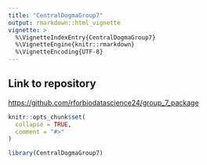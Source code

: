 ```yaml
---
title: "CentralDogmaGroup7"
output: rmarkdown::html_vignette
vignette: >
  %\VignetteIndexEntry{CentralDogmaGroup7}
  %\VignetteEngine{knitr::rmarkdown}
  %\VignetteEncoding{UTF-8}
---
```


## Link to repository

<https://github.com/rforbiodatascience24/group_7_package>

```r
knitr::opts_chunk$set(
  collapse = TRUE,
  comment = "#>"
)
```

```r
library(CentralDogmaGroup7)
```
